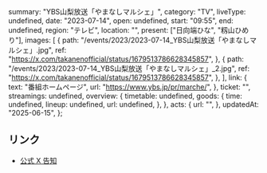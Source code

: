   summary: "YBS山梨放送「やまなしマルシェ」",
  category: "TV",
  liveType: undefined,
  date: "2023-07-14",
  open: undefined,
  start: "09:55",
  end: undefined,
  region: "テレビ",
  location: "",
  present: ["日向端ひな", "籾山ひめり"],
  images: [
    {
      path: "/events/2023/2023-07-14_YBS山梨放送「やまなしマルシェ」.jpg",
      ref: "https://x.com/takanenofficial/status/1679513786628345857",
    },
    {
      path: "/events/2023/2023-07-14_YBS山梨放送「やまなしマルシェ」_2.jpg",
      ref: "https://x.com/takanenofficial/status/1679513786628345857",
    },
  ],
  link: {
    text: "番組ホームページ",
    url: "https://www.ybs.jp/pr/marche/",
  },
  ticket: "",
  streamings: undefined,
  overview: {
    timetable: undefined,
    goods: {
      time: undefined,
      lineup: undefined,
      url: undefined,
    },
  },
  acts: {
    url: "",
  },
  updatedAt: "2025-06-15",
};

## リンク

- [公式 X 告知](https://x.com/takanenofficial/status/1679513786628345857)
